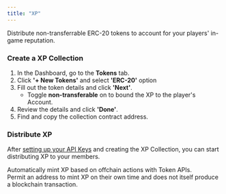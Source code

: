 ```yaml
---
title: "XP"
---
```


Distribute non-transferrable ERC-20 tokens to account for your players' in-game reputation.

### Create a XP Collection

1. In the Dashboard, go to the **Tokens** tab.
2. Click **'+ New Tokens'** and select **'ERC-20'** option
3. Fill out the token details and click **'Next'**.
    - Toggle **non-transferable** on to bound the XP to the player's Account.
4. Review the details and click **'Done'**.
5. Find and copy the collection contract address.

### Distribute XP

After [setting up your API Keys](/introduction/quickstart) and creating the XP Collection, you can start distributing XP to your members.

<CardGroup cols={2}>
<Card
    title="Mint"
    icon="terminal"
    iconType="solid"
    href="/api-reference/v1/erc20/post/mint"
  >
    <div style={{ paddingTop: "8px", fontSize: "14px" }}>
      Automatically mint XP based on offchain actions with Token APIs.  
    </div>
  </Card>
  <Card
    title="Permit"
    icon="terminal"
    iconType="solid"
    href="/nft-accounts/distribute-tokens/erc20"
  >
    <div style={{ paddingTop: "8px", fontSize: "14px" }}>
      Permit an address to mint XP on their own time and does not itself produce a blockchain transaction.  
    </div>
  </Card>
</CardGroup>